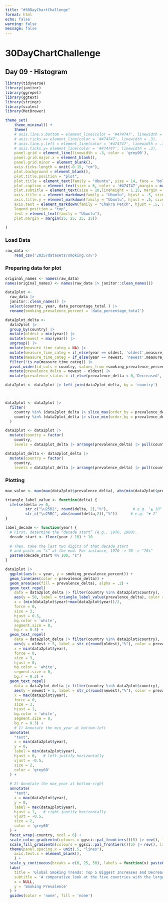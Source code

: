 ```yaml
---
title: "#30DayChartChallenge"
format: html
echo: false
warning: false
message: false
---
```


# 30DayChartChallenge
## Day 09 -  Histogram

```r
library(tidyverse)
library(janitor)
library(ggrepel)
library(ggtext)
library(stringr)
library(scales)
library(MetBrewer)

theme_set(
    theme_minimal() +
    theme(
    # axis.line.x.bottom = element_line(color = '#474747', linewidth = .3),
    # axis.ticks.x= element_line(color = '#474747', linewidth = .3),
    # axis.line.y.left = element_line(color = '#474747', linewidth = .3),
    # axis.ticks.y= element_line(color = '#474747', linewidth = .3),
    panel.grid = element_line(linewidth = .3, color = 'grey90'),
    panel.grid.major.x = element_blank(),
    panel.grid.minor = element_blank(),
    axis.ticks.length = unit(-0.15, "cm"),
    plot.background = element_blank(),
    plot.title.position = "plot",
    plot.title = element_text(family = "Ubuntu", size = 14, face = 'bold'),
    plot.caption = element_text(size = 6, color = '#474747',margin = margin(10,0,0,0)),
    plot.subtitle = element_text(size = 10,lineheight = 1.15, margin = margin(0,0,20,0)),
    axis.title.x = element_markdown(family = "Ubuntu", hjust = .5, size = 9),
    axis.title.y = element_markdown(family = "Ubuntu", hjust = .5, size = 8),
    axis.text = element_markdown(family = "Chakra Petch", hjust = .5, size = 8, color = "#474747"),
    legend.position = "top",
    text = element_text(family = "Ubuntu"),
    plot.margin = margin(25, 25, 25, 25))

)
```

### Load Data
```r
raw_data <- 
    read_csv('2025/datasets/smoking.csv')
```

### Preparing data for plot
```r
original_names <- names(raw_data)
names(original_names) <- names(raw_data |> janitor::clean_names())

data2plot <- 
  raw_data |>
  janitor::clean_names() |>
  select(country, year, data_percentage_total ) |>
  rename(smoking_prevalence_percent = 'data_percentage_total') 

data2plot_delta <- 
  data2plot |>
  group_by(country) |>
  mutate(oldest = min(year)) |>
  mutate(newest = max(year)) |>
  ungroup() |>
  mutate(measure_time_categ = NA) |>
  mutate(measure_time_categ = if_else(year == oldest, 'oldest',measure_time_categ)) |>
  mutate(measure_time_categ = if_else(year == newest, 'newest',measure_time_categ)) |>
  filter(!is.na(measure_time_categ)) |>
  pivot_wider(id_cols = country, values_from =smoking_prevalence_percent , names_from = measure_time_categ) |>
  mutate(prevalence_delta = newest - oldest) |>
  mutate(prevalence_status = if_else(prevalence_delta < 0,'Decreased', 'Increased'))

data2plot <- data2plot |> left_join(data2plot_delta, by = 'country')



data2plot <- data2plot |>
  filter(
    country %in% (data2plot_delta |> slice_max(order_by = prevalence_delta, n = 6) |> pull(country)) |
    country %in% (data2plot_delta |> slice_min(order_by = prevalence_delta, n = 6) |> pull(country))
  )

data2plot <- data2plot |> 
  mutate(country = factor(
    country, 
    levels = data2plot_delta |> arrange(prevalence_delta) |> pull(country) |> unique()))

data2plot_delta <- data2plot_delta |>
  mutate(country = factor(
    country, 
    levels = data2plot_delta |> arrange(prevalence_delta) |> pull(country) |> unique()))
```

### Plotting
```r
max_value <- max(max(data2plot$prevalence_delta), abs(min(data2plot$prevalence_delta)))

triangle_label_value <- function(delta) {
  ifelse(delta >= 0,
         str_c("\u25B2", round(delta, 2),"%"),           # e.g. "▲ 10"
         str_c("\u25BC", abs(round(delta,2)),"%"))      # e.g. "▼ 2"
}

label_decade <- function(year) {
  # First, determine the “decade start” (e.g., 1970, 1980).
  decade_start <- floor(year / 10) * 10
  
  # Then, take the last two digits of that decade_start
  # and paste an “s” at the end. For instance, 1970 -> 70 -> "70s"
  paste0(decade_start %% 100, "s")
}

data2plot |>
  ggplot(aes(x = year, y = smoking_prevalence_percent)) +
  geom_line(aes(color = prevalence_delta)) +
  geom_area(aes(fill = prevalence_delta), alpha = .2) +
  geom_text_repel(
    data = data2plot_delta |> filter(country %in% data2plot$country), 
    aes(y = 50, label = triangle_label_value(prevalence_delta), color = prevalence_delta),
    x = (min(data2plot$year)+max(data2plot$year))/2,
    force = 0,
    size = 3,
    hjust = 0.5,
    bg.color = 'white', 
    segment.size = 0,
    bg.r = 0.3) +
  geom_text_repel(
    data = data2plot_delta |> filter(country %in% data2plot$country), 
    aes(y = oldest + 5, label = str_c(round(oldest),"%"), color = prevalence_delta),
    x = min(data2plot$year),
    force = 0,
    size = 3,
    hjust = 0,
    bg.color = 'white', 
    segment.size = 0,
    bg.r = 0.3) +
  geom_text_repel(
    data = data2plot_delta |> filter(country %in% data2plot$country), 
    aes(y = newest + 5, label = str_c(round(newest),"%"), color = prevalence_delta),
    x = max(data2plot$year),
    force = 0,
    size = 3,
    hjust = 1,
    bg.color = 'white', 
    segment.size = 0,
    bg.r = 0.3) +
    # 1) Annotate the min_year at bottom-left
  annotate(
    "text",
    x = min(data2plot$year),
    y = 0,
    label = min(data2plot$year),
    hjust = 0,   # left-justify horizontally
    vjust = -0.5,
    size = 2,
    color = 'grey60'
  ) +
  
  # 2) Annotate the max_year at bottom-right
  annotate(
    "text",
    x = max(data2plot$year),
    y = 0,
    label = max(data2plot$year),
    hjust = 1,   # right-justify horizontally
    vjust = -0.5, 
    size = 2,
    color = 'grey60'
  ) +
  facet_wrap(~country, ncol = 6) +
  scale_color_gradientn(colours = ggsci::pal_frontiers()(5) |> rev(), limits = c(-max_value,max_value)) +
  scale_fill_gradientn(colours = ggsci::pal_frontiers()(5) |> rev(), limits = c(-max_value,max_value)) +
  theme(panel.spacing.x = unit(.5, "lines"),
    axis.text.x = element_blank(),
    ) +
  scale_y_continuous(breaks = c(0, 25, 50), labels = function(x) paste0(x, "%")) +
  labs(
    title = 'Global Smoking Trends: Top 5 Biggest Increases and Decreases (1980–2012)',
    subtitle = 'A comparative look at the five countries with the largest rises and falls in smoking prevalence',
    x = NULL,
    y = 'Smoking Prevalence'
  ) +
  guides(color = 'none', fill = 'none')
```

